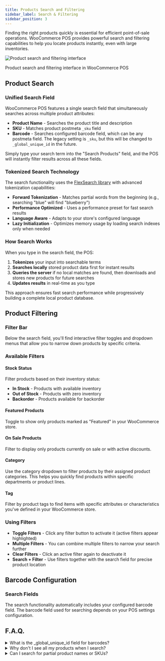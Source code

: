```yaml
---
title: Products Search and Filtering
sidebar_label: Search & Filtering
sidebar_position: 3
---
```



Finding the right products quickly is essential for efficient point-of-sale operations. WooCommerce POS provides powerful search and filtering capabilities to help you locate products instantly, even with large inventories.

<div class="image-container">
  <Image
    alt="Product search and filtering interface"
    img="/img/product-search-and-filtering.png"
    style={{ maxHeight: 400 }}
  />
  <p class="image-caption">Product search and filtering interface in WooCommerce POS</p>
</div>

## Product Search

### Unified Search Field

WooCommerce POS features a single search field that simultaneously searches across multiple product attributes:

- **Product Name** - Searches the product title and description
- **SKU** - Matches product postmeta `_sku` field
- **Barcode** - Searches configured barcode field, which can be any postmeta field. The legacy setting is `_sku`, but this will be changed to `_global_unique_id` in the future.

Simply type your search term into the "Search Products" field, and the POS will instantly filter results across all these fields.

### Tokenized Search Technology

The search functionality uses the [FlexSearch library](https://github.com/nextapps-de/flexsearch) with advanced tokenization capabilities:

- **Forward Tokenization** - Matches partial words from the beginning (e.g., searching "blue" will find "blueberry")
- **Performance Optimized** - Uses a performance preset for fast search results
- **Language Aware** - Adapts to your store's configured language
- **Lazy Initialization** - Optimizes memory usage by loading search indexes only when needed

### How Search Works

When you type in the search field, the POS:

1. **Tokenizes** your input into searchable terms
2. **Searches locally** stored product data first for instant results
3. **Queries the server** if no local matches are found, then downloads and stores new products for future searches
4. **Updates results** in real-time as you type

This approach ensures fast search performance while progressively building a complete local product database.

## Product Filtering

### Filter Bar

Below the search field, you'll find interactive filter toggles and dropdown menus that allow you to narrow down products by specific criteria.

### Available Filters

#### Stock Status
Filter products based on their inventory status:
- **In Stock** - Products with available inventory
- **Out of Stock** - Products with zero inventory
- **Backorder** - Products available for backorder

#### Featured Products
Toggle to show only products marked as "Featured" in your WooCommerce store.

#### On Sale Products  
Filter to display only products currently on sale or with active discounts.

#### Category
Use the category dropdown to filter products by their assigned product categories. This helps you quickly find products within specific departments or product lines.

#### Tag
Filter by product tags to find items with specific attributes or characteristics you've defined in your WooCommerce store.

### Using Filters

- **Toggle Filters** - Click any filter button to activate it (active filters appear highlighted)
- **Multiple Filters** - You can combine multiple filters to narrow your search further
- **Clear Filters** - Click an active filter again to deactivate it
- **Search + Filter** - Use filters together with the search field for precise product location

## Barcode Configuration

### Search Fields

The search functionality automatically includes your configured barcode field. The barcode field used for searching depends on your POS settings configuration.

## F.A.Q.

<details>

<summary>
  What is the _global_unique_id field for barcodes?
</summary>

The `_global_unique_id` field is a new barcode field that WooCommerce recently added to provide better barcode standardization across stores.

**Key Points:**

- **Modern Standard**: This field was designed specifically for global barcode identification
- **POS Configuration**: You can configure the POS to use `_global_unique_id` as the barcode field in the POS settings
- **Legacy vs. New**: The legacy barcode setting uses the `_sku` field, but this will change to `_global_unique_id` in future versions
- **Flexibility**: You can configure any product meta field as your barcode field if you're using third-party barcode plugins
- **Future Default**: `_global_unique_id` will become the default barcode field in future POS updates

To configure which field the POS uses for barcodes, visit your POS settings in the WordPress admin area.

</details>

<details>

<summary>
  Why don't I see all my products when I search?
</summary>

WooCommerce POS uses progressive product downloading to maintain performance. If you don't see a product:

1. **Try searching for it** - This will trigger the POS to look for it on your server
2. **Wait for download** - The POS will download the product and others in small batches
3. **Search again** - Once downloaded, the product will appear in future searches

This process ensures your POS remains fast and responsive even with thousands of products. Learn more about this in our [Product Synchronisation](./sync) guide.

</details>

<details>

<summary>
  Can I search for partial product names or SKUs?
</summary>

Yes! The tokenized search uses forward matching, which means:

- Searching "blue" will find products with "blueberry", "blue shirt", etc.
- Searching "ABC" will find SKUs like "ABC123", "ABC-XYZ", etc.
- You don't need to type complete words or codes

The search is designed to find products quickly with minimal typing.

</details>